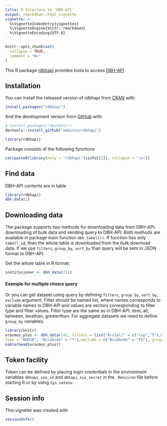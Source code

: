 ```yaml
---
title: R Interface to 'DBH-API'
output: rmarkdown::html_vignette
vignette: >
  %\VignetteIndexEntry{vignettes}
  %\VignetteEngine{knitr::rmarkdown}
  %\VignetteEncoding{UTF-8}
---
```


```r
knitr::opts_chunk$set(
  collapse = TRUE,
  comment = "#>"
)
```



This R package [rdbhapi](https://github.com/makinin/rdbhapi) provides tools to access [DBH-API](https://dbh.nsd.uib.no/tjenester.action).


## Installation

You can install the released version of rdbhapi from [CRAN](https://CRAN.R-project.org) with:

``` r
install.packages("rdbhapi")
```

And the development version from [GitHub](https://github.com/) with:

``` r
# install.packages("devtools")
devtools::install_github("makinin/rdbhapi")
```
```r
library(rdbhapi)
```
Package consists of the following functions

```r
cat(paste0(library(help = "rdbhapi")$info[[2]], collapse = "\n"))
```

## Find data

DBH-API contents are in table 

```r
library(rdbhapi)
dbh_data(1)
```


## Downloading data

The package supports two methods for downloading data from DBH-API: 
downloading of bulk data and sending query to DBH-API.
Both methods are available in package main function `dbh_tabell()`. 
If function has only `tabell_id`, than the whole table is 
downloaded from the bulk download data. If we use `filters`, `group_by`, `sort_by` 
than query will be sent in JSON format to DBH-API.

Get the whole table in R format:

```r
institusjoner <- dbh_data(211)
```


#### Example for multiple choice query 

Or you can get dataset using query by defining `filters`, `group_by`, `sort_by`, `exclude`  argument. Filter
should be named list, where names corresponds to variable names in DBH-API and
values are vectors corresponding to filter type and filter values. Filter type are the same as in DBH-API: item, all, between, lessthan, greaterthan. For aggregate datasets we need to define `group_by` variables. 


```r
library(knitr)
erasmus_plus <- dbh_data(142, filters = list("Årstall" = c("top","5"),Utvekslingsavtale = "ERASMUS+", 
Type = "NORSK", "Nivåkode" = "*"),exclude = c("Nivåkode" = "FU"), group_by = "Årstall")
kable(head(erasmus_plus))
```



## Token facility 
Token can be defined by placing login credentials in the environment variables `dbhapi_sso_id` and `dbhapi_sso_secret`
in the `.Renviron` file before starting R or by using `Sys.setenv`.

## Session info
This vignette was created with

```r
sessionInfo()
```
